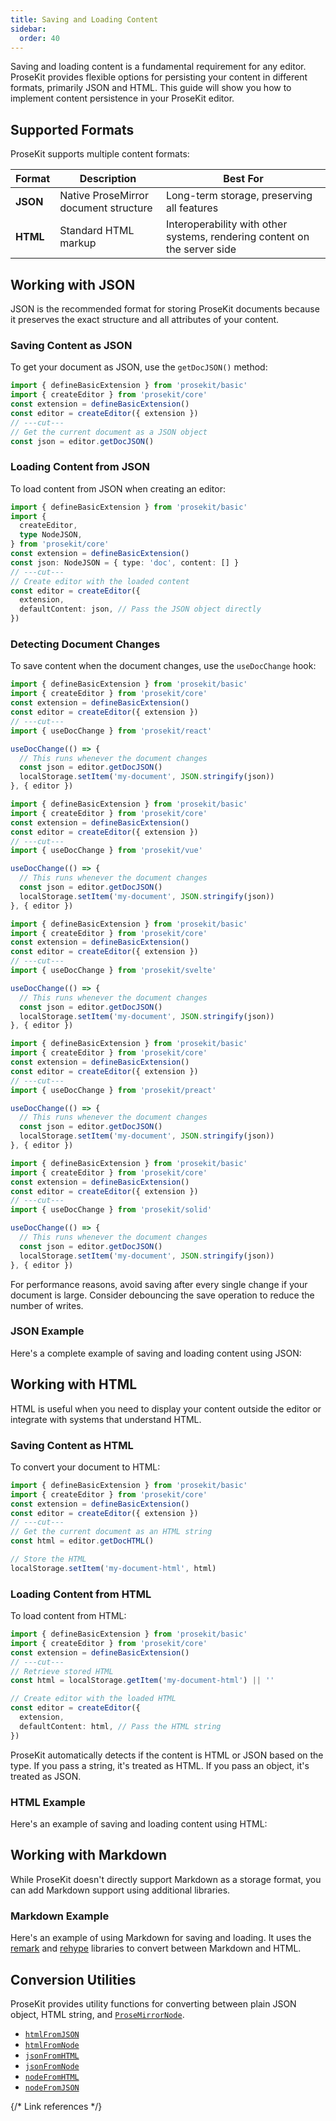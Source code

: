 ```yaml
---
title: Saving and Loading Content
sidebar:
  order: 40
---
```



Saving and loading content is a fundamental requirement for any editor. ProseKit provides flexible options for persisting your content in different formats, primarily JSON and HTML. This guide will show you how to implement content persistence in your ProseKit editor.

## Supported Formats

ProseKit supports multiple content formats:

| Format   | Description                           | Best For                                                                  |
| -------- | ------------------------------------- | ------------------------------------------------------------------------- |
| **JSON** | Native ProseMirror document structure | Long-term storage, preserving all features                                |
| **HTML** | Standard HTML markup                  | Interoperability with other systems, rendering content on the server side |

## Working with JSON

JSON is the recommended format for storing ProseKit documents because it preserves the exact structure and all attributes of your content.

### Saving Content as JSON

To get your document as JSON, use the `getDocJSON()` method:

```ts twoslash
import { defineBasicExtension } from 'prosekit/basic'
import { createEditor } from 'prosekit/core'
const extension = defineBasicExtension()
const editor = createEditor({ extension })
// ---cut---
// Get the current document as a JSON object
const json = editor.getDocJSON()
```

### Loading Content from JSON

To load content from JSON when creating an editor:

```ts twoslash
import { defineBasicExtension } from 'prosekit/basic'
import {
  createEditor,
  type NodeJSON,
} from 'prosekit/core'
const extension = defineBasicExtension()
const json: NodeJSON = { type: 'doc', content: [] }
// ---cut---
// Create editor with the loaded content
const editor = createEditor({
  extension,
  defaultContent: json, // Pass the JSON object directly
})
```

### Detecting Document Changes

To save content when the document changes, use the `useDocChange` hook:

<Tabs syncKey="ui-framework">

<TabItem label="React">

```ts twoslash
import { defineBasicExtension } from 'prosekit/basic'
import { createEditor } from 'prosekit/core'
const extension = defineBasicExtension()
const editor = createEditor({ extension })
// ---cut---
import { useDocChange } from 'prosekit/react'

useDocChange(() => {
  // This runs whenever the document changes
  const json = editor.getDocJSON()
  localStorage.setItem('my-document', JSON.stringify(json))
}, { editor })
```

</TabItem>

<TabItem label="Vue">

```ts twoslash
import { defineBasicExtension } from 'prosekit/basic'
import { createEditor } from 'prosekit/core'
const extension = defineBasicExtension()
const editor = createEditor({ extension })
// ---cut---
import { useDocChange } from 'prosekit/vue'

useDocChange(() => {
  // This runs whenever the document changes
  const json = editor.getDocJSON()
  localStorage.setItem('my-document', JSON.stringify(json))
}, { editor })
```

</TabItem>

<TabItem label="Svelte">

```ts twoslash
import { defineBasicExtension } from 'prosekit/basic'
import { createEditor } from 'prosekit/core'
const extension = defineBasicExtension()
const editor = createEditor({ extension })
// ---cut---
import { useDocChange } from 'prosekit/svelte'

useDocChange(() => {
  // This runs whenever the document changes
  const json = editor.getDocJSON()
  localStorage.setItem('my-document', JSON.stringify(json))
}, { editor })
```

</TabItem>

<TabItem label="Preact">

```ts twoslash
import { defineBasicExtension } from 'prosekit/basic'
import { createEditor } from 'prosekit/core'
const extension = defineBasicExtension()
const editor = createEditor({ extension })
// ---cut---
import { useDocChange } from 'prosekit/preact'

useDocChange(() => {
  // This runs whenever the document changes
  const json = editor.getDocJSON()
  localStorage.setItem('my-document', JSON.stringify(json))
}, { editor })
```

</TabItem>

<TabItem label="Solid">

```ts twoslash
import { defineBasicExtension } from 'prosekit/basic'
import { createEditor } from 'prosekit/core'
const extension = defineBasicExtension()
const editor = createEditor({ extension })
// ---cut---
import { useDocChange } from 'prosekit/solid'

useDocChange(() => {
  // This runs whenever the document changes
  const json = editor.getDocJSON()
  localStorage.setItem('my-document', JSON.stringify(json))
}, { editor })
```

</TabItem>

</Tabs>

<Aside type="caution">
  For performance reasons, avoid saving after every single change if your document is large. Consider debouncing the save operation to reduce the number of writes.
</Aside>

### JSON Example

Here's a complete example of saving and loading content using JSON:

<Demo story="save-json" />

## Working with HTML

HTML is useful when you need to display your content outside the editor or integrate with systems that understand HTML.

### Saving Content as HTML

To convert your document to HTML:

```ts twoslash
import { defineBasicExtension } from 'prosekit/basic'
import { createEditor } from 'prosekit/core'
const extension = defineBasicExtension()
const editor = createEditor({ extension })
// ---cut---
// Get the current document as an HTML string
const html = editor.getDocHTML()

// Store the HTML
localStorage.setItem('my-document-html', html)
```

### Loading Content from HTML

To load content from HTML:

```ts twoslash
import { defineBasicExtension } from 'prosekit/basic'
import { createEditor } from 'prosekit/core'
const extension = defineBasicExtension()
// ---cut---
// Retrieve stored HTML
const html = localStorage.getItem('my-document-html') || ''

// Create editor with the loaded HTML
const editor = createEditor({
  extension,
  defaultContent: html, // Pass the HTML string
})
```

<Aside>
  ProseKit automatically detects if the content is HTML or JSON based on the type. If you pass a string, it's treated as HTML. If you pass an object, it's treated as JSON.
</Aside>

### HTML Example

Here's an example of saving and loading content using HTML:

<Demo story="save-html" />

## Working with Markdown

While ProseKit doesn't directly support Markdown as a storage format, you can add Markdown support using additional libraries.

### Markdown Example

Here's an example of using Markdown for saving and loading. It uses the [remark](https://github.com/remarkjs/remark) and [rehype](https://github.com/rehypejs/rehype) libraries to convert between Markdown and HTML.

<Demo story="save-markdown" />

## Conversion Utilities

ProseKit provides utility functions for converting between plain JSON object, HTML string, and [`ProseMirrorNode`].

- [`htmlFromJSON`]
- [`htmlFromNode`]
- [`jsonFromHTML`]
- [`jsonFromNode`]
- [`nodeFromHTML`]
- [`nodeFromJSON`]

{/* Link references */}

[`ProseMirrorNode`]: /references/pm/model/#prosemirrornode
[`jsonFromHTML`]: /references/core/#jsonfromhtml
[`htmlFromJSON`]: /references/core/#htmlfromjson
[`nodeFromJSON`]: /references/core/#nodefromjson
[`nodeFromHTML`]: /references/core/#nodefromhtml
[`htmlFromNode`]: /references/core/#htmlfromnode
[`jsonFromNode`]: /references/core/#jsonfromnode
